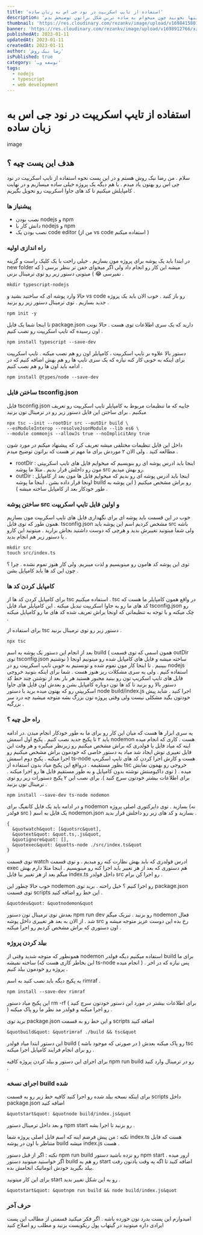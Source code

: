 ```yaml
---
title: 'استفاده از تایپ اسکریپت در نود جی اس به زبان ساده'
description: 'اگه شما هم توی کانفیگ کردن تایپ اسکریپت در نود جی اس مشکل دارید این پست رو تا انتها بخونید چون میخوام به ساده ترین شکل براتون توضیحش بدم .'
thumbnail: 'https://res.cloudinary.com/rezankv/image/upload/v1698415801/nh2pdsgizlivtg1qmtjk.jpg'
banner: 'https://res.cloudinary.com/rezankv/image/upload/v1698912766/xzjiiyzhateg6xlvvvey.webp'
publishedAt: 2023-01-11
updatedAt: 2023-01-11
createdAt: 2023-01-11
author: 'رضا نیک روش'
isPublished: true
category: 'توسعه وب'
tags:
  - nodejs
  - typescript
  - web development
---
```


# استفاده از تایپ اسکریپت در نود جی اس به زبان ساده

image

## هدف این پست چیه ؟

سلام . من رضا نیک روش هستم و در این پست نحوه استفاده از تایپ اسکریپت در نود جی اس رو بهتون یاد میدم . با هم دیگه یک پروژه خیلی ساده میسازیم و در نهایت کامپایلش میکنیم تا کد های جاوا اسکریپت رو تحویل بگیریم .

### پیشنیاز ها

- نصب بودن nodejs و npm
- دانش کار با nodejs و npm
- نصب بودن یک code editor (من از vs code استفاده میکنم )

### راه اندازی اولیه

در ابتدا باید یک پوشه برای پروژه مون بسازیم . خیلی راحت با یک کلیک راست و گزینه new folder میشه این کار رو انجام داد ولی اگر میخوای خفن تر بنظر برسی ( که نمیرسی 😂 ) میتونی دستور زیر رو توی ترمینال بزنی .

```
mkdir typescript-nodejs
```

حالا وارد پوشه ای که ساختید بشید و vs code رو باز کنید .
خوب الان باید یک پروژه جدید بسازیم .
توی ترمینال دستور زیر رو بزنید .

```
npm init -y
```

تا اینجا شما یک فایل package.json دارید که یک سری اطلاعات توی هست .
حالا نوبت اون رسیده که تایپ اسکریپت رو نصب کنیم .

```
npm install typescript --save-dev

```
دستور بالا علاوه بر تایپ اسکریپت ، کامپایلر اون رو هم نصب میکنه .
تایپ اسکریپت برای اینکه به خوبی کار کنه نیازه که یک سری تایپ ها رو هم بهش اضافه کنیم که در ادامه باید اون ها رو هم نصب کنیم .
```
npm install @types/node --save-dev 
```

### ساختن فایل tsconfig.json
فایل tsconfig.json جاییه که ما تنظیمات مربوط به کامپایلر تایپ اسکریپت رو تعریف میکنیم .
برای ساختن این فایل دستور زیر رو در ترمینال تون بزنید
```
npx tsc --init --rootDir src --outDir build \
--esModuleInterop --resolveJsonModule --lib es6 \
--module commonjs --allowJs true --noImplicitAny true
```
داخل این فایل تنظیمات مختلفی میشه تعریف کرد که پیشنهاد میکنم در مورد شون مطالعه کنید . ولی الان ۲ موردش برای ما مهم تر هست که براتون توضیح میدم .

* rootDir : اینجا باید ادرس پوشه ای رو بنویسیم که میخوایم فایل های تایپ اسکریپتی مون رو داخلش قرار بدیم . مثلا ما پوشه src رو بهش میدیم.
* outDir : اینجا باید ادرس پوشه ای رو بدیم که میخوایم فایل ها مون بعد از کامپایل اونجا قرار داده بشن . اینجا ما پوشه build رو براش مشخص میکنیم ( این پوشه به طور خودکار بعد از کامپایل ساخته میشه ) .

### ساختن پوشه src و اولین فایل تایپ اسکریپت
خوب در این قسمت باید پوشه ای برای نگهداری فایل های تایپ اسکریپت مون بسازیم .همون طور که توی فایل tsconfig.json مشخص کردیم اسم این پوشه باید src باشه ولی شما میتونید تغییرش بدید و هرچی که دوست داشتید بجاش بزارید .
میتونید این کارو با دستور زیر هم انجام بدید .

```
mkdir src
touch src/index.ts 
```
توی این پوشه کد هامون رو مینویسیم و لذت میبریم. ولی کار هنوز تموم نشده . چرا ؟ چون این کد ها باید کامپایل بشن .

### کامپایل کردن کد ها
برای کامپایل کردن کد ها از tsc استفاده میکنیم . tsc در واقع همون کامپایلر ما هست که کد های ما رو به جاوا اسکریپت تبدیل میکنه . این کامپایلر میاد فایل tsconfig.json رو چک میکنه و با توجه به تنظیماتی که اونجا براش تعریف شده کد های ما رو کامپایل میکنه .

برای استفاده از tsc دستور زیر رو توی ترمینال بزنید .

```
npx tsc
```
بعد از انجام این دستور یک پوشه به اسم build ( همون اسمی که توی قسمت outDir توی tsconfig.json نوشتیم ) ساخته میشه و فایل های کامپایل شده رو میتونیم اونجا ببینیم .
تا اینجا کار مون تموم شده و تونستیم به خوبی تایپ اسکریپت رو در nodejs استفاده کنیم . ولی یه سری مشکلات ریز هنوز هست . شما برای اینکه بتونید خروجی فایل های تایپ اسکریپ تون رو ببنید مجبور هستید هر بار بعد از نوشتن چند خط کد دستور بالا رو بزنید تا کد ها تون دوباره کامپایل بشن و بعدش اون فایل های جاوا اسکریپتی رو که بهتون میده برید با دستور node build/index.js اجرا کنید . شاید پیش خودتون بگید مشکلی نیست ولی وقتی پروژه تون بزرگ بشه متوجه میشید چه درد سر بزرگیه .

### راه حل چیه ؟
یه سری ابزار ها هست که میان این کار رو برای ما به طور خودکار انجام میدن .در ادامه باید ۲ تا پکیج جدید نصب کنیم . پکیج اول اسمش nodemon هست . کاری که انجام میده اینه که میاد فایل یا فولدری که براش مشخص میکنیم رو زیرنظر میگیره و هر وقت این فایل تغییری توش ایجاد شد میاد یه دستور خاصی که خودمون براش مشخص میکنیم رو اجرا میکنه .
پکیج دوم اسمش ts-node هست و کارش اجرا کردن کد های تایپ اسکریپ بطور مستقیمه . درواقع این پکیج میاد بدون استفاده از tsc خروجی رو بهمون نمایش میده . ( توی داکیومنتش نوشته بدون کامپایل و به طور مستقیم فایل ها رو اجرا میکنه . برای اطلاعات بیشتر خودتون سرچ کنید ).
برای نصب این ۲ پکیج دستورات زیر رو توی ترمینال تون بزنید .

```
npm install --save-dev ts-node nodemon
```
و در ادامه باید یک فایل کانفیگ برای nodemon بسازید . توی دایرکتوری اصلی پروژه (نه فولدر src ) یک فایل به اسم nodemon.json بسازید و کد های زیر رو داخلش قرار بدید .

```
{
  &quotwatch&quot: [&quotsrc&quot],
  &quotext&quot: &quot.ts,.js&quot,
  &quotignore&quot: [],
  &quotexec&quot: &quotts-node ./src/index.ts&quot
}
```
توی قسمت watch ادرس فولدری که باید بهش نظارت کنه رو میدیم . و توی قسمت exec هم دستوری که بعد از هر تغییر باید اجرا کنه رو مینویسیم . اینجا مثلا دارم بهش میگم بعد از هر تغییر بیا فایل index.ts داخل فولدر src رو اجرا کن برام .

 خوب حالا چطور این nodemon رو اجرا کنیم ؟ خیل راحته . برید توی package.json توی قسمت scripts این خط رو اضافه کنید .

 ```
 &quotdev&quot: &quotnodemon&quot
 ```
 بعدش توی ترمینال تون دستور npm run dev رو بزنید . تبریک میگم nodemon فعال شد . از الان به بعد هر تغییری داخل پوشه src رخ بده این دوست عزیز متوجه میشه و اون دستوری که براش مشخص کردیم رو اجرا میکنه .

 ### بیلد کردن پروژه

همونطور که متوجه شدید وقتی از nodemon استفاده میکنیم دیگه فولدر build برای ما ساخته نمیشه (این بخاطر کاری هست که ts-node انجام میده ) . پس نیازه که در اخر پروژه رو خودمون بیلد کنیم .

یه پکیج دیگه باید نصب کنید به اسم rimraf .

```
npm install --save-dev rimraf
```

این پکیج میاد دستور rm -rf ( برای اطلاعات بیشتر در مورد این دستور خودتون سرچ کنید ) رو اجرا میکنه و فولدر مد نظر ما رو پاک میکنه .

برید توی package.json و این خط رو به قسمت scripts اضافه کنید

```
&quotbuild&quot: &quotrimraf ./build && tsc&quot
```
این دستور ابتدا میاد فولدر build ( در صورتی که موجود باشه ) رو پاک میکنه بعدش tsc رو برای انجام فرایند کامپایل اجرا میکنه .

برای اجرای این دستور و بیلد کردن پروژه کافیه npm run build رو در ترمینال وارد کنید .

### اجرای نسخه build شده

برای اینکه نسخه بیلد شده رو اجرا کنید کافیه خط زیر رو به قسمت scripts داخل package.json اضافه کنید

```
&quotstart&quot: &quotnode build/index.js&quot
```
و بعد داخل ترمینال دستور npm start رو بزنید تا اجرا بشه .

نکته : من پیش فرضم اینه که اسم فایل اصلی پروژه شما index.ts هست که فایل متناظر با اون در پوشه build میشه index.js هست .

نکته : اگر از قبل دستور npm run build رو نزده باشید دستور npm start ارور میده . اگر خواستید میتونید دستور build رو هم به start اضافه کنید تا اگه یه وقت یادتون رفت بیلد بگیرید خودش اتوماتیک انجامش بده.

برای این کار میتونید start رو به این شکل تغییر بدید .

```
&quotstart&quot: &quotnpm run build && node build/index.js&quot
```

### حرف آخر

امیدوارم این پست بدرد تون خورده باشه . اگر فکر میکنید قسمتی از مطالب این پست ایرادی داره میتونید در گیتهاب پول ریکویست بزنید و مطلب رو اصلاح کنید
